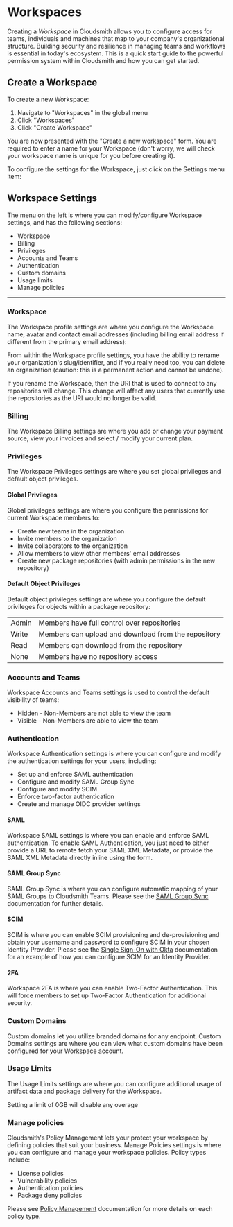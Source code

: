 
# Workspaces

Creating a _Workspace_  in Cloudsmith allows you to configure access for teams, individuals and machines that map to your company's organizational structure. Building security and resilience in managing teams and workflows is essential in today's ecosystem. This is a quick start guide to the powerful permission system within Cloudsmith and how you can get started. 

## Create a Workspace

To create a new Workspace:

1. Navigate to "Workspaces" in the global menu
2. Click "Workspaces"
3. Click "Create Workspace"

<BlockImage src={img_create_new_workspace} alt="Create a new Workspace"></BlockImage>

<BlockImage src={img_create_workspace_button} alt=""></BlockImage>

You are now presented with the "Create a new workspace" form. You are required to enter a name for your Workspace (don't worry, we will check your workspace name is unique for you before creating it). 

<BlockImage src={img_create_a_new_workspace_form} alt=""></BlockImage>

To configure the settings for the Workspace, just click on the Settings menu item:

<BlockImage src={img_settings_workspaces} alt=""></BlockImage>

## Workspace Settings

The menu on the left is where you can modify/configure Workspace settings, and has the following sections:

- Workspace
- Billing
- Privileges
- Accounts and Teams
- Authentication
- Custom domains
- Usage limits
- Manage policies

***

### Workspace

The Workspace profile settings are where you configure the Workspace name, avatar and contact email addresses (including billing email address if different from the primary email address): 

<BlockImage src={img_workspace_profile} alt=""></BlockImage>

From within the Workspace profile settings, you have the ability to rename your organization's slug/identifier, and if you really need too, you can delete an organization (caution: this is a permanent action and cannot be undone). 

<Note variant="warning">
  If you rename the Workspace, then the URI that is used to connect to any repositories will change.  This change will affect any users that currently use the repositories as the URI would no longer be valid.
</Note>

### Billing

The Workspace Billing settings are where you add or change your payment source, view your invoices and select / modify your current plan. 

<BlockImage src={img_billing_settings} alt=""></BlockImage>

### Privileges

The Workspace Privileges settings are where you set global privileges and default object privileges. 

#### Global Privileges

Global privileges settings are where you configure the permissions for current Workspace members to: 

- Create new teams in the organization
- Invite members to the organization
- Invite collaborators to the organization
- Allow members to view other members' email addresses 
- Create new package repositories (with admin permissions in the new repository)

<BlockImage src={img_global_privileges} alt=""></BlockImage>

#### Default Object Privileges

Default object privileges settings are where you configure the default privileges for objects within a package repository:

<BlockImage src={img_object_privileges} alt=""></BlockImage>

|       |                                                     |
| :---- | :-------------------------------------------------- |
| Admin | Members have full control over repositories         |
| Write | Members can upload and download from the repository |
| Read  | Members can download from the repository            |
| None  | Members have no repository access                   |

### Accounts and Teams

Workspace Accounts and Teams settings is used to control the default visibility of teams:

<BlockImage src={img_teams} alt=""></BlockImage>

- Hidden - Non-Members are not able to view the team
- Visible - Non-Members are able to view the team

### Authentication

Workspace Authentication settings is where you can configure and modify the authentication settings for your users, including:

- Set up and enforce SAML authentication
- Configure and modify SAML Group Sync
- Configure and modify SCIM
- Enforce two-factor authentication
- Create and manage OIDC provider settings 

<BlockImage src={img_auth_settings} alt=""></BlockImage>

#### SAML

Workspace SAML settings is where you can enable and enforce SAML authentication. To enable SAML Authentication, you just need to either provide a URL to remote fetch your SAML XML Metadata, or provide the SAML XML Metadata directly inline using the form.

<BlockImage src={img_saml} alt=""></BlockImage>

#### SAML Group Sync

SAML Group Sync is where you can configure automatic mapping of your SAML Groups to Cloudsmith Teams. Please see the [SAML Group Sync](/securing-your-workspace/single-sign-on#saml-group-sync)  documentation for further details.

<BlockImage src={img_saml_group_sync} alt=""></BlockImage>

#### SCIM

SCIM is where you can enable SCIM provisioning and de-provisioning and obtain your username and password to configure SCIM in your chosen Identity Provider. Please see the [Single Sign-On with Okta](/securing-your-workspace/single-sign-on-with-okta) documentation for an example of how you can configure SCIM for an Identity Provider.

<BlockImage src={img_scim} alt=""></BlockImage>

#### 2FA

Workspace 2FA is where you can enable Two-Factor Authentication.  This will force members to set up Two-Factor Authentication for additional security. 

### Custom Domains

Custom domains let you utilize branded domains for any endpoint. Custom Domains settings are where you can view what custom domains have been configured for your Workspace account. 

<BlockImage src={img_custom_domains} alt=""></BlockImage>

### Usage Limits

The Usage Limits settings are where you can configure additional usage of artifact data and package delivery for the Workspace. 

<BlockImage src={img_usage_limits} alt=""></BlockImage>

<Note variant="note">
  Setting a limit of 0GB will disable any overage
</Note>

### Manage policies

Cloudsmith's Policy Management lets your protect your workspace by defining policies that suit your business. Manage Policies settings is where you can configure and manage your workspace policies. Policy types include:

- License policies
- Vulnerability policies
- Authentication policies
- Package deny policies 

Please see [Policy Management](/supply-chain-security/policy-management) documentation for more details on each policy type.
